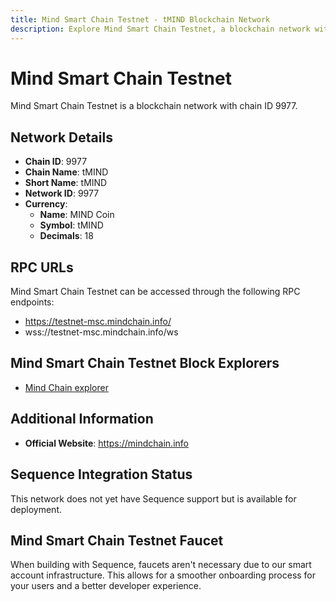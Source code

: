 ```yaml
--- 
title: Mind Smart Chain Testnet - tMIND Blockchain Network
description: Explore Mind Smart Chain Testnet, a blockchain network with chain ID 9977. Learn about its native currency, MIND Coin, and how to interact with the network.
---
```


# Mind Smart Chain Testnet

Mind Smart Chain Testnet is a blockchain network with chain ID 9977.

## Network Details

- **Chain ID**: 9977
- **Chain Name**: tMIND
- **Short Name**: tMIND
- **Network ID**: 9977
- **Currency**: 
  - **Name**: MIND Coin
  - **Symbol**: tMIND
  - **Decimals**: 18

## RPC URLs

Mind Smart Chain Testnet can be accessed through the following RPC endpoints:

- https://testnet-msc.mindchain.info/
- wss://testnet-msc.mindchain.info/ws

## Mind Smart Chain Testnet Block Explorers

- [Mind Chain explorer](https://testnet.mindscan.info)

## Additional Information

- **Official Website**: https://mindchain.info

## Sequence Integration Status

This network does not yet have Sequence support but is available for deployment.

## Mind Smart Chain Testnet Faucet

When building with Sequence, faucets aren't necessary due to our smart account infrastructure. This allows for a smoother onboarding process for your users and a better developer experience.
